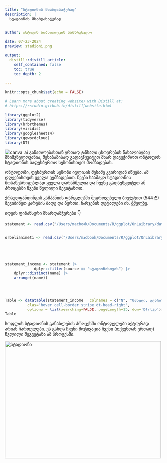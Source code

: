 ```yaml
---
title: "სტადიონის მხარდასაჭერად"
description: | 
  სტადიონის მხარდასაჭერად

  
author: ონტოფოს ბიბლიოთეკის სამზრუნველო

date: 07-23-2024
preview: stadioni.png

output:
  distill::distill_article:
    self_contained: false
    toc: true
    toc_depth: 2
  
---
```



```r

knitr::opts_chunk$set(echo = FALSE)

# Learn more about creating websites with Distill at:
# https://rstudio.github.io/distill/website.html

library(ggplot2)
library(tidyverse)
library(hrbrthemes)
library(viridis)
library(googlesheets4)
library(ggwordcloud)
library(DT)


```

![canva_ai](stadioni.png)
განათლებასთან ერთად ჯანსაღი ცხოვრების წახალისებაც მნიშვნელოვანია, შესაბამისად გადავწყვიტეთ მხარ დავუჭიროთ ონტოფოს სტადიონის საფეხბურთო სეზონისთვის მომზადებას.

ონტოფოში, ფეხბურთის სეზონი ივლისის მესამე კვირიდან იწყება. ამ დღეებისთვის ყველა ვემზადებით. 
ჩვენი საამაყო სტადიონის მოსაწესრიგებლად ყველა დარაზმულია და ჩვენც გადავწყვიტეთ ამ პროცესში ჩვენი წვლილი შევიტანოთ. 

ქრაუდფანდინგის კამპანიის ფარგლებში შეგროვებული ბიუჯეტით (544 ₾)  შევიძინეთ კარების ბადე და ბურთი. ხარჯების დეტალები იხ. [ბმულზე](https://drive.google.com/drive/u/1/folders/1iwGEyBTfI9MvI_ym3554m0oi3YnDFs-F).

იდეის ფინანსური მხარდამჭერები 👇

```r



statement <- read.csv("/Users/macbook/Documents/R/ggplot/OnLaibrary/data/statement.csv")


orbelianimeti <- read.csv("/Users/macbook/Documents/R/ggplot/OnLaibrary/data/orbelianimeti.csv")





statement_income <- statement |>
             dplyr::filter(source == "სტადიონისთვის") |>
    dplyr::distinct(name) |>
    arrange((name))
  



Table <- datatable(statement_income,  colnames = c("N", "სახელი, გვარი"),
          clas='hover cell-border stripe dt-head-right',
          options = list(searching=FALSE, pageLength=15, dom='Bfrtip'))
Table
```

სოფლის სტადიონის განახლების პროცესში ონტოფელები აქტიურად არიან ჩართულები. ეს გახდა ჩვენი მოტივაცია ჩვენი (თქვენთან ერთად)  წვლილი შეგვეტანა ამ პროცესში.


<a data-flickr-embed="true" href="https://www.flickr.com/photos/201101757@N02/albums/72177720319336950" title="სტადიონი"><img src="https://live.staticflickr.com/65535/53904585268_15e051a6f0_w.jpg" width="500" height="375" alt="სტადიონი"/></a><script async src="//embedr.flickr.com/assets/client-code.js" charset="utf-8"></script>



